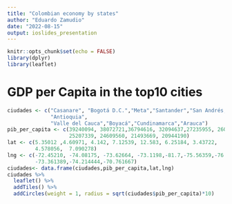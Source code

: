 ```yaml
---
title: "Colombian economy by states"
author: "Eduardo Zamudio"
date: "2022-08-15"
output: ioslides_presentation
---
```


```r
knitr::opts_chunk$set(echo = FALSE)
library(dplyr)
library(leaflet)
```

# GDP per Capita in the top10 cities

```r


ciudades <- c("Casanare", "Bogotá D.C.","Meta","Santander","San Andrés, Providencia y Santa Catalina (Archipiélago)",
              "Antioquia",
              "Valle del Cauca","Boyacá","Cundinamarca","Arauca")
pib_per_capita <- c(39240094, 38072721,36794616, 32094637,27235955, 26015246,
                    25207339, 24609560, 21493669, 20944190)
lat <- c(5.35012 ,4.60971, 4.142, 7.12539, 12.583, 6.25184, 3.43722, 	5.540278,
         4.578056,	7.090278)
lng <- c(-72.45210, -74.08175, -73.62664, -73.1198,-81.7,-75.56359,-76.5225, 
         -73.361389,-74.214444,-70.761667)
ciudades<- data.frame(ciudades,pib_per_capita,lat,lng)
ciudades %>% 
  leaflet() %>% 
  addTiles() %>% 
  addCircles(weight = 1, radius = sqrt(ciudades$pib_per_capita)*10)
```
